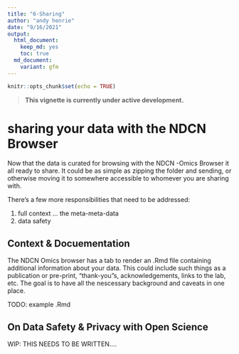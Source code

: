 ```yaml
---
title: "6-Sharing"
author: "andy henrie"
date: "9/16/2021"
output:
  html_document: 
    keep_md: yes
    toc: true
  md_document:
    variant: gfm
---
```


```r
knitr::opts_chunk$set(echo = TRUE)
```

> **This vignette is currently under active development.**

# sharing your data with  the NDCN Browser

Now that the data is curated for browsing with the NDCN -Omics Browser it all ready to share.  It could be as simple as zipping the folder and sending, or otherwise moving it to somewhere accessible to whomever you are sharing with.

There's a few more responsibilities that need to be addressed:

1. full context ... the meta-meta-data
2. data safety


## Context & Docuementation

The NDCN Omics browser has a tab to render an .Rmd file containing additional information about your data.  This could include such things as a publication or pre-print, "thank-you"s, acknowledgements, links to the lab, etc.  The goal is to have all the nescessary background and caveats in one place. 

TODO: example .Rmd 

## On Data Safety & Privacy with Open Science 


WIP:  THIS NEEDS TO BE WRITTEN.... 
